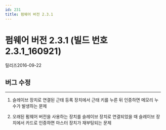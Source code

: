 ```yaml
---
id: 231
title: 펌웨어 버전 2.3.1
---
```


# 펌웨어 버전 2.3.1 (빌드 번호 2.3.1_160921)

릴리즈<Separator/>2016-09-22

## 버그 수정

---

1. 슬레이브 장치로 연결된 근태 등록 장치에서 근태 키를 누른 뒤 인증하면 메모리 누수가 발생하는 문제

1. 오래된 펌웨어 버전을 사용하는 장치를 슬레이브 장치로 연결되었을 때 슬레이브 장치에서 카드로 인증하면 마스터 장치가 재부팅되는 문제